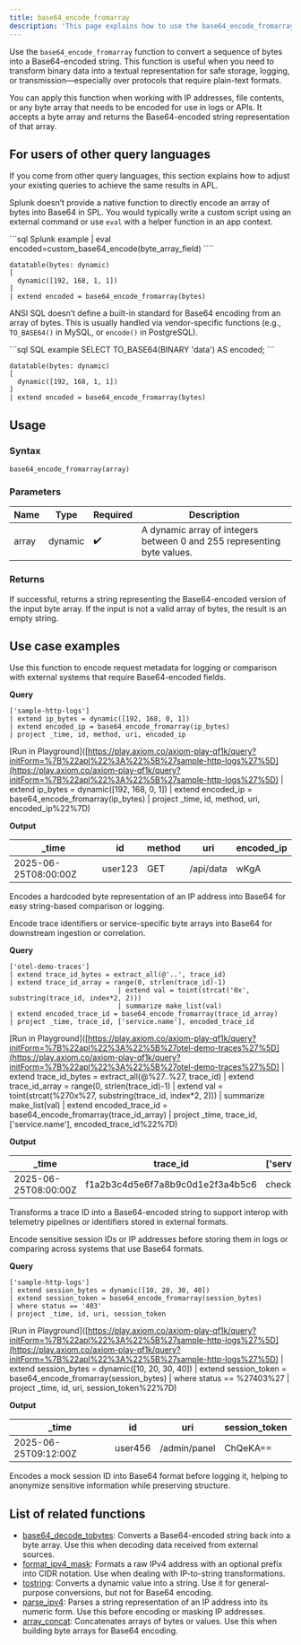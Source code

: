 ```yaml
---
title: base64_encode_fromarray
description: 'This page explains how to use the base64_encode_fromarray function in APL.'
---
```


Use the `base64_encode_fromarray` function to convert a sequence of bytes into a Base64-encoded string. This function is useful when you need to transform binary data into a textual representation for safe storage, logging, or transmission—especially over protocols that require plain-text formats.

You can apply this function when working with IP addresses, file contents, or any byte array that needs to be encoded for use in logs or APIs. It accepts a byte array and returns the Base64-encoded string representation of that array.

## For users of other query languages

If you come from other query languages, this section explains how to adjust your existing queries to achieve the same results in APL.

<AccordionGroup>
<Accordion title="Splunk SPL users">

Splunk doesn’t provide a native function to directly encode an array of bytes into Base64 in SPL. You would typically write a custom script using an external command or use `eval` with a helper function in an app context.

<CodeGroup>
```sql Splunk example
| eval encoded=custom_base64_encode(byte_array_field)
````

```kusto APL equivalent
datatable(bytes: dynamic)
[
  dynamic([192, 168, 1, 1])
]
| extend encoded = base64_encode_fromarray(bytes)
```

</CodeGroup>

</Accordion>
<Accordion title="ANSI SQL users">

ANSI SQL doesn’t define a built-in standard for Base64 encoding from an array of bytes. This is usually handled via vendor-specific functions (e.g., `TO_BASE64()` in MySQL, or `encode()` in PostgreSQL).

<CodeGroup>
```sql SQL example
SELECT TO_BASE64(BINARY 'data') AS encoded;
```

```kusto APL equivalent
datatable(bytes: dynamic)
[
  dynamic([192, 168, 1, 1])
]
| extend encoded = base64_encode_fromarray(bytes)
```

</CodeGroup>

</Accordion>
</AccordionGroup>

## Usage

### Syntax

```kusto
base64_encode_fromarray(array)
```

### Parameters

| Name  | Type    | Required | Description                                                             |
| ----- | ------- | -------- | ----------------------------------------------------------------------- |
| array | dynamic | ✔️       | A dynamic array of integers between 0 and 255 representing byte values. |

### Returns

If successful, returns a string representing the Base64-encoded version of the input byte array. If the input is not a valid array of bytes, the result is an empty string.

## Use case examples

<Tabs>
<Tab title="Log analysis">

Use this function to encode request metadata for logging or comparison with external systems that require Base64-encoded fields.

**Query**

```kusto
['sample-http-logs']
| extend ip_bytes = dynamic([192, 168, 0, 1])
| extend encoded_ip = base64_encode_fromarray(ip_bytes)
| project _time, id, method, uri, encoded_ip
```

[Run in Playground]([https://play.axiom.co/axiom-play-qf1k/query?initForm=%7B%22apl%22%3A%22%5B%27sample-http-logs%27%5D](https://play.axiom.co/axiom-play-qf1k/query?initForm=%7B%22apl%22%3A%22%5B%27sample-http-logs%27%5D) | extend ip_bytes = dynamic([192, 168, 0, 1]) | extend encoded_ip = base64_encode_fromarray(ip_bytes) | project _time, id, method, uri, encoded_ip%22%7D)

**Output**

| _time               | id      | method | uri       | encoded_ip |
| -------------------- | ------- | ------ | --------- | ----------- |
| 2025-06-25T08:00:00Z | user123 | GET    | /api/data | wKgA        |

Encodes a hardcoded byte representation of an IP address into Base64 for easy string-based comparison or logging.

</Tab>
<Tab title="OpenTelemetry traces">

Encode trace identifiers or service-specific byte arrays into Base64 for downstream ingestion or correlation.

**Query**

```kusto
['otel-demo-traces']
| extend trace_id_bytes = extract_all(@'..', trace_id)
| extend trace_id_array = range(0, strlen(trace_id)-1) 
                           | extend val = toint(strcat('0x', substring(trace_id, index*2, 2))) 
                           | summarize make_list(val)
| extend encoded_trace_id = base64_encode_fromarray(trace_id_array)
| project _time, trace_id, ['service.name'], encoded_trace_id
```

[Run in Playground]([https://play.axiom.co/axiom-play-qf1k/query?initForm=%7B%22apl%22%3A%22%5B%27otel-demo-traces%27%5D](https://play.axiom.co/axiom-play-qf1k/query?initForm=%7B%22apl%22%3A%22%5B%27otel-demo-traces%27%5D) | extend trace_id_bytes = extract_all(@%27..%27, trace_id) | extend trace_id_array = range(0, strlen(trace_id)-1) | extend val = toint(strcat(%270x%27, substring(trace_id, index*2, 2))) | summarize make_list(val) | extend encoded_trace_id = base64_encode_fromarray(trace_id_array) | project _time, trace_id, ['service.name'], encoded_trace_id%22%7D)

**Output**

| _time               | trace_id                        | ['service.name'] | encoded_trace_id       |
| -------------------- | -------------------------------- | ----------------- | ------------------------ |
| 2025-06-25T08:00:00Z | f1a2b3c4d5e6f7a8b9c0d1e2f3a4b5c6 | checkoutservice   | 8aKyxNXm96i5wNHi86S1xg== |

Transforms a trace ID into a Base64-encoded string to support interop with telemetry pipelines or identifiers stored in external formats.

</Tab>
<Tab title="Security logs">

Encode sensitive session IDs or IP addresses before storing them in logs or comparing across systems that use Base64 formats.

**Query**

```kusto
['sample-http-logs']
| extend session_bytes = dynamic([10, 20, 30, 40])
| extend session_token = base64_encode_fromarray(session_bytes)
| where status == '403'
| project _time, id, uri, session_token
```

[Run in Playground]([https://play.axiom.co/axiom-play-qf1k/query?initForm=%7B%22apl%22%3A%22%5B%27sample-http-logs%27%5D](https://play.axiom.co/axiom-play-qf1k/query?initForm=%7B%22apl%22%3A%22%5B%27sample-http-logs%27%5D) | extend session_bytes = dynamic([10, 20, 30, 40]) | extend session_token = base64_encode_fromarray(session_bytes) | where status == %27403%27 | project _time, id, uri, session_token%22%7D)

**Output**

| _time               | id      | uri          | session_token |
| -------------------- | ------- | ------------ | -------------- |
| 2025-06-25T09:12:00Z | user456 | /admin/panel | ChQeKA==       |

Encodes a mock session ID into Base64 format before logging it, helping to anonymize sensitive information while preserving structure.

</Tab>
</Tabs>

## List of related functions

- [base64_decode_tobytes](/apl/string-functions/base64_decode_tobytes): Converts a Base64-encoded string back into a byte array. Use this when decoding data received from external sources.
- [format_ipv4_mask](/apl/ip-functions/format_ipv4_mask): Formats a raw IPv4 address with an optional prefix into CIDR notation. Use when dealing with IP-to-string transformations.
- [tostring](/apl/type-functions/tostring): Converts a dynamic value into a string. Use it for general-purpose conversions, but not for Base64 encoding.
- [parse_ipv4](/apl/ip-functions/parse_ipv4): Parses a string representation of an IP address into its numeric form. Use this before encoding or masking IP addresses.
- [array_concat](/apl/array-functions/array_concat): Concatenates arrays of bytes or values. Use this when building byte arrays for Base64 encoding.
